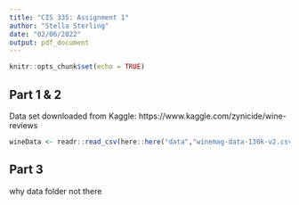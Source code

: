 ```yaml
---
title: "CIS 335: Assignment 1"
author: "Stella Sterling"
date: "02/06/2022"
output: pdf_document
---
```


```r
knitr::opts_chunk$set(echo = TRUE)
```

## Part 1 & 2

Data set downloaded from Kaggle: https://www.kaggle.com/zynicide/wine-reviews

```r
wineData <- readr::read_csv(here::here("data","winemag-data-130k-v2.csv"))
```


## Part 3

why data folder not there